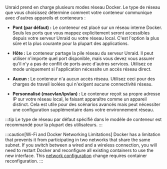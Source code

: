 Unraid prend en charge plusieurs modes réseau Docker. Le type de réseau que vous choisissez détermine comment votre conteneur communique avec d'autres appareils et conteneurs :

- **Pont (par défaut) :** Le conteneur est placé sur un réseau interne Docker. Seuls les ports que vous mappez explicitement seront accessibles depuis votre serveur Unraid ou votre réseau local. C'est l'option la plus sûre et la plus courante pour la plupart des applications.

- **Hôte :** Le conteneur partage la pile réseau du serveur Unraid. Il peut utiliser n'importe quel port disponible, mais vous devez vous assurer qu'il n'y a pas de conflit de ports avec d'autres services. Utilisez ce mode uniquement si l'application nécessite un accès réseau direct.

- **Aucun :** Le conteneur n'a aucun accès réseau. Utilisez ceci pour des charges de travail isolées qui n'exigent aucune connectivité réseau.

- **Personnalisé (macvlan/ipvlan) :** Le conteneur reçoit sa propre adresse IP sur votre réseau local, le faisant apparaître comme un appareil distinct. Cela est utile pour des scénarios avancés mais peut nécessiter une configuration supplémentaire dans votre environnement réseau.

:::tip
Le type de réseau par défaut spécifié dans le modèle de conteneur est recommandé pour la plupart des utilisateurs.
:::

:::caution[Wi-Fi and Docker Networking Limitations]
Docker has a limitation that prevents it from participating in two networks that share the same subnet. If you switch between a wired and a wireless connection, you will need to restart Docker and reconfigure all existing containers to use the new interface. This [network configuration](/unraid-os/system-administration/secure-your-server/securing-your-connection) change requires container reconfiguration.
:::
